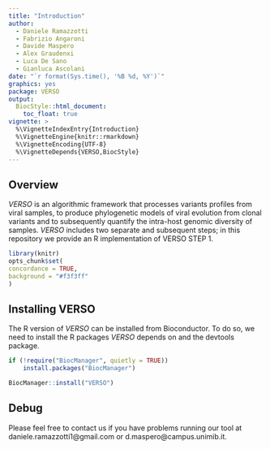 ```yaml
---
title: "Introduction"
author: 
  - Daniele Ramazzotti
  - Fabrizio Angaroni
  - Davide Maspero
  - Alex Graudenxi
  - Luca De Sano
  - Gianluca Ascolani
date: "`r format(Sys.time(), '%B %d, %Y')`"
graphics: yes
package: VERSO
output:
  BiocStyle::html_document:
    toc_float: true
vignette: >
  %\VignetteIndexEntry{Introduction}
  %\VignetteEngine{knitr::rmarkdown}
  %\VignetteEncoding{UTF-8}
  %\VignetteDepends{VERSO,BiocStyle}
---
```



## Overview

*VERSO* is an algorithmic framework that processes variants profiles from viral samples, to produce phylogenetic models of viral evolution 
from clonal variants and to subsequently quantify the intra-host genomic diversity of samples. *VERSO* includes two separate and subsequent 
steps; in this repository we provide an R implementation of VERSO STEP 1. 

```r
library(knitr)
opts_chunk$set(
concordance = TRUE,
background = "#f3f3ff"
)
```

## Installing VERSO

The R version of *VERSO* can be installed from Bioconductor. To do so, we need to install the R packages *VERSO* depends on and the devtools package. 


```r
if (!require("BiocManager", quietly = TRUE))
    install.packages("BiocManager")

BiocManager::install("VERSO")
```

## Debug

Please feel free to contact us if you have problems running our tool at daniele.ramazzotti1@gmail.com or d.maspero@campus.unimib.it. 
